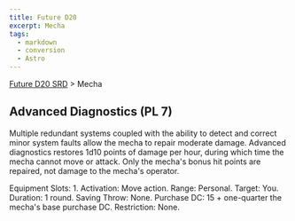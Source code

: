 ```yaml
---
title: Future D20
excerpt: Mecha
tags:
  - markdown
  - conversion
  - Astro
---
```






[Future D20 SRD]( / ) > Mecha




## Advanced Diagnostics (PL 7)


Multiple redundant systems coupled with the ability to detect and correct minor system faults allow the mecha to repair moderate damage. Advanced diagnostics restores 1d10 points of damage per hour, during which time the mecha cannot move or attack. Only the mecha's bonus hit points are repaired, not damage to the mecha's operator.



Equipment Slots: 1.
Activation: Move action.
Range: Personal.
Target: You.
Duration: 1 round.
Saving Throw: None.
Purchase DC: 15 + one-quarter the mecha's base purchase DC.
Restriction: None.



